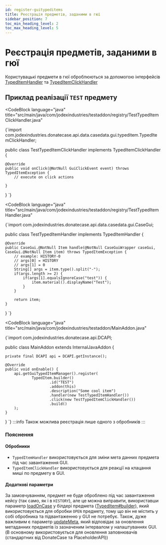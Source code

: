 ```yaml
---
id: register-guitypeditems
title: Реєстрація предметів, заданими в гюї
sidebar_position: 7
toc_min_heading_level: 2
toc_max_heading_level: 5
---
```



# Реєстрація предметів, заданими в гюї

Користувацькі предмети в гюї оброблюються за допомогою інтерфейсів [TypedItemHandler](https://repo.jodexindustries.xyz/javadoc/releases/com/jodexindustries/donatecase/api/2.1.0.0/raw/com/jodexindustries/donatecase/api/data/casedata/gui/typeditem/TypedItemHandler.html)
та [TypedItemClickHandler](https://repo.jodexindustries.xyz/javadoc/releases/com/jodexindustries/donatecase/api/2.1.0.0/raw/com/jodexindustries/donatecase/api/data/casedata/gui/typeditem/TypedItemClickHandler.html)

## Приклад реалізації `TEST` предмету

<CodeBlock
        language="java"
        title="src/main/java/com/jodexindustries/testaddon/registry/TestTypedItemClickHandler.java"
>
{`import com.jodexindustries.donatecase.api.data.casedata.gui.typeditem.TypedItemClickHandler;

public class TestTypedItemClickHandler implements TypedItemClickHandler {

    @Override
    public void onClick(@NotNull GuiClickEvent event) throws TypedItemException {
        // execute on click actions

    }
}
`}
</CodeBlock>

<CodeBlock
        language="java"
        title="src/main/java/com/jodexindustries/testaddon/registry/TestTypedItemHandler.java"
>
{`import com.jodexindustries.donatecase.api.data.casedata.gui.CaseGui;

public class TestTypedItemHandler implements TypedItemHandler {

    @Override
    public CaseGui.@NotNull Item handle(@NotNull CaseGuiWrapper caseGui, CaseGui.@NotNull Item item) throws TypedItemException {
        // example: HISTORY-0
        // args[0] = HISTORY
        // args[1] = 0
        String[] args = item.type().split("-");
        if(args.length >= 2) {
            if(args[1].equalsIgnoreCase("test")) {
                item.material().displayName("Test");
            }
        }

        return item;
    }
}
`}
</CodeBlock>


<CodeBlock
        language="java"
        title="src/main/java/com/jodexindustries/testaddon/MainAddon.java"
>
{`import com.jodexindustries.donatecase.api.DCAPI;

public class MainAddon extends InternalJavaAddon {

    private final DCAPI api = DCAPI.getInstance();

    @Override
    public void onEnable() {
        api.getGuiTypedItemManager().register(
                TypedItem.builder()
                        .id("TEST")
                        .addon(this)
                        .description("Some cool item")
                        .handler(new TestTypedItemHandler())
                        .click(new TestTypedItemClickHandler())
                        .build()
        );
    }

}
`}
</CodeBlock>
:::info
Також можлива реєстрація лише одного з обробників
:::


### Пояснення
#### Обробники
- `TypedItemHandler` використовується для зміни мета данних предмета під час завантаження GUI.
- `TypedItemClickHandler` використовується для реакції на клацання миші по предмету в GUI.

#### Додаткові параметри
За замовчуванням, предмет не буде оброблено під час завантаження кейсу (так само, як і в `HISTORY`), 
але це можна виправити, використавши параметр
[loadOnCase](https://repo.jodexindustries.xyz/javadoc/releases/com/jodexindustries/donatecase/api/2.1.0.0/raw/com/jodexindustries/donatecase/api/data/casedata/gui/typeditem/TypedItem.TypedItemBuilder.html#loadOnCase(boolean))
у білдері предмета ([TypedItem#builder](https://repo.jodexindustries.xyz/javadoc/releases/com/jodexindustries/donatecase/api/2.1.0.0/raw/com/jodexindustries/donatecase/api/data/casedata/gui/typeditem/TypedItem.html#builder())),
який використовується для обробки `OPEN` предмету, тому що він не містить у собі обробника та підвантаженню у GUI не потребує.
Також, дуже важливим є параметр
[updateMeta](https://repo.jodexindustries.xyz/javadoc/releases/com/jodexindustries/donatecase/api/2.1.0.0/raw/com/jodexindustries/donatecase/api/data/casedata/gui/typeditem/TypedItem.TypedItemBuilder.html#updateMeta(boolean)), 
який відповідає за оновлення метаданних предметів із зазначеним інтервалом у налаштуваннях GUI. (В основному використовується для оновлення заповнювачів (стандартних від DonateCase та PlaceholderAPI))
